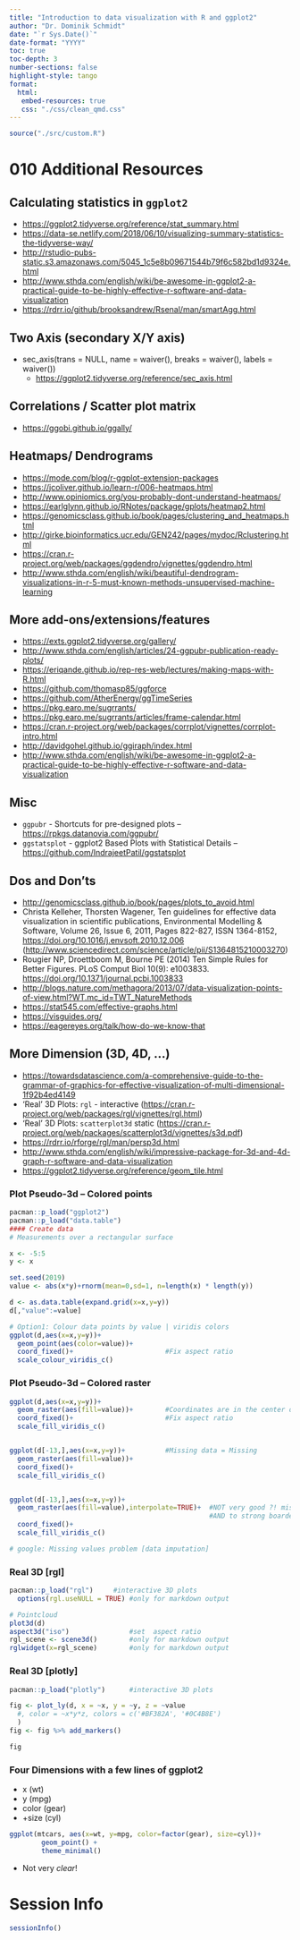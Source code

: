 ```yaml
---
title: "Introduction to data visualization with R and ggplot2"
author: "Dr. Dominik Schmidt"
date: "`r Sys.Date()`"
date-format: "YYYY"
toc: true
toc-depth: 3
number-sections: false
highlight-style: tango
format: 
  html:
   embed-resources: true
   css: "./css/clean_qmd.css"
---
```

```r

source("./src/custom.R")

```


# 010 Additional Resources




## Calculating statistics in `ggplot2`

- <https://ggplot2.tidyverse.org/reference/stat_summary.html>
- <https://data-se.netlify.com/2018/06/10/visualizing-summary-statistics-the-tidyverse-way/>
- <http://rstudio-pubs-static.s3.amazonaws.com/5045_1c5e8b09671544b79f6c582bd1d9324e.html>
- <http://www.sthda.com/english/wiki/be-awesome-in-ggplot2-a-practical-guide-to-be-highly-effective-r-software-and-data-visualization>
- <https://rdrr.io/github/brooksandrew/Rsenal/man/smartAgg.html>


## Two Axis (secondary X/Y axis)

- sec_axis(trans = NULL, name = waiver(), breaks = waiver(),  labels = waiver())
  - <https://ggplot2.tidyverse.org/reference/sec_axis.html>

## Correlations / Scatter plot matrix

- <https://ggobi.github.io/ggally/>



## Heatmaps/ Dendrograms

- <https://mode.com/blog/r-ggplot-extension-packages>
- <https://jcoliver.github.io/learn-r/006-heatmaps.html>
- <http://www.opiniomics.org/you-probably-dont-understand-heatmaps/>
- <https://earlglynn.github.io/RNotes/package/gplots/heatmap2.html>
- <https://genomicsclass.github.io/book/pages/clustering_and_heatmaps.html>
- <http://girke.bioinformatics.ucr.edu/GEN242/pages/mydoc/Rclustering.html>
- <https://cran.r-project.org/web/packages/ggdendro/vignettes/ggdendro.html>
- <http://www.sthda.com/english/wiki/beautiful-dendrogram-visualizations-in-r-5-must-known-methods-unsupervised-machine-learning>

## More add-ons/extensions/features

- <https://exts.ggplot2.tidyverse.org/gallery/>
- <http://www.sthda.com/english/articles/24-ggpubr-publication-ready-plots/>
- <https://eriqande.github.io/rep-res-web/lectures/making-maps-with-R.html>
- <https://github.com/thomasp85/ggforce>
- <https://github.com/AtherEnergy/ggTimeSeries>
- <https://pkg.earo.me/sugrrants/>
- <https://pkg.earo.me/sugrrants/articles/frame-calendar.html>
- <https://cran.r-project.org/web/packages/corrplot/vignettes/corrplot-intro.html>
- <http://davidgohel.github.io/ggiraph/index.html>
- <http://www.sthda.com/english/wiki/be-awesome-in-ggplot2-a-practical-guide-to-be-highly-effective-r-software-and-data-visualization>

## Misc

- `ggpubr` - Shortcuts for pre-designed plots -- <https://rpkgs.datanovia.com/ggpubr/>
- `ggstatsplot` - ggplot2 Based Plots with Statistical Details -- <https://github.com/IndrajeetPatil/ggstatsplot>


## Dos and Don'ts

- <http://genomicsclass.github.io/book/pages/plots_to_avoid.html>
- Christa Kelleher, Thorsten Wagener, Ten guidelines for effective data visualization in scientific publications, Environmental Modelling & Software, Volume 26, Issue 6, 2011, Pages 822-827, ISSN 1364-8152, <https://doi.org/10.1016/j.envsoft.2010.12.006> (<http://www.sciencedirect.com/science/article/pii/S1364815210003270>)
- Rougier NP, Droettboom M, Bourne PE (2014) Ten Simple Rules for Better Figures. PLoS Comput Biol 10(9): e1003833. <https://doi.org/10.1371/journal.pcbi.1003833>
- <http://blogs.nature.com/methagora/2013/07/data-visualization-points-of-view.html?WT.mc_id=TWT_NatureMethods>
- <https://stat545.com/effective-graphs.html>
- <https://visguides.org/>
- <https://eagereyes.org/talk/how-do-we-know-that>



## More Dimension (3D, 4D, ...)

- <https://towardsdatascience.com/a-comprehensive-guide-to-the-grammar-of-graphics-for-effective-visualization-of-multi-dimensional-1f92b4ed4149>
- 'Real' 3D Plots: `rgl` - interactive (<https://cran.r-project.org/web/packages/rgl/vignettes/rgl.html>)
- 'Real' 3D Plots: `scatterplot3d` static (<https://cran.r-project.org/web/packages/scatterplot3d/vignettes/s3d.pdf>)
- <https://rdrr.io/rforge/rgl/man/persp3d.html>
- <http://www.sthda.com/english/wiki/impressive-package-for-3d-and-4d-graph-r-software-and-data-visualization>
- <https://ggplot2.tidyverse.org/reference/geom_tile.html>


### Plot Pseudo-3d -- Colored points

```r
pacman::p_load("ggplot2")
pacman::p_load("data.table")
#### Create data 
# Measurements over a rectangular surface

x <- -5:5
y <- x

set.seed(2019)
value <- abs(x*y)+rnorm(mean=0,sd=1, n=length(x) * length(y))

d <- as.data.table(expand.grid(x=x,y=y))
d[,"value":=value]


```


```r

# Option1: Colour data points by value | viridis colors
ggplot(d,aes(x=x,y=y))+
  geom_point(aes(color=value))+
  coord_fixed()+                       #Fix aspect ratio
  scale_colour_viridis_c()


```

### Plot Pseudo-3d -- Colored raster


```r



ggplot(d,aes(x=x,y=y))+
  geom_raster(aes(fill=value))+        #Coordinates are in the center of the squares
  coord_fixed()+                       #Fix aspect ratio
  scale_fill_viridis_c()


ggplot(d[-13,],aes(x=x,y=y))+          #Missing data = Missing
  geom_raster(aes(fill=value))+
  coord_fixed()+                       
  scale_fill_viridis_c()


ggplot(d[-13,],aes(x=x,y=y))+
  geom_raster(aes(fill=value),interpolate=TRUE)+  #NOT very good ?! missing = zero
                                                  #AND to strong boarders
  coord_fixed()+                      
  scale_fill_viridis_c()

# google: Missing values problem [data imputation]  

```

### Real 3D [rgl]


```r
pacman::p_load("rgl")     #interactive 3D plots
  options(rgl.useNULL = TRUE) #only for markdown output

# Pointcloud
plot3d(d)
aspect3d("iso")               #set  aspect ratio
rgl_scene <- scene3d()        #only for markdown output
rglwidget(x=rgl_scene)        #only for markdown output

```



### Real 3D [plotly]


```r

pacman::p_load("plotly")      #interactive 3D plots

fig <- plot_ly(d, x = ~x, y = ~y, z = ~value
  #, color = ~x*y*z, colors = c('#BF382A', '#0C4B8E')
  )
fig <- fig %>% add_markers()

fig


```



### Four Dimensions with a few lines of ggplot2 

- x (wt)
- y (mpg)
- color (gear)
- +size (cyl)



```r

ggplot(mtcars, aes(x=wt, y=mpg, color=factor(gear), size=cyl))+
        geom_point() +
        theme_minimal()


```

- Not very *clear*!

#  Session Info

```r

sessionInfo()

```
